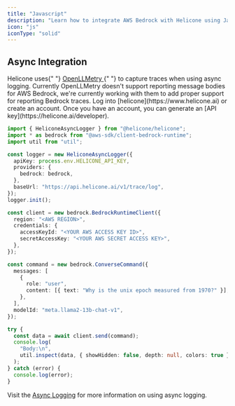 ```yaml
---
title: "Javascript"
description: "Learn how to integrate AWS Bedrock with Helicone using Javascript."
icon: "js"
iconType: "solid"
---
```


## Async Integration

<Note>
  Helicone uses{" "}
  <a href="https://github.com/traceloop/openllmetry-js" target="_blank">
    OpenLLMetry
  </a>{" "}
  to capture traces when using async logging. Currently OpenLLMetry doesn't
  support reporting message bodies for AWS Bedrock, we're currently working with
  them to add proper support for reporting Bedrock traces.
</Note>

<Steps>
  <Step title="Create an account + Generate an API Key">
    Log into [helicone](https://www.helicone.ai) or create an account. Once you have an account, you
    can generate an [API key](https://helicone.ai/developer).
  </Step>
  <Step title="Initialize Helicone Logger and Call AWS Bedrock">
<CodeGroup>

```typescript example.js
import { HeliconeAsyncLogger } from "@helicone/helicone";
import * as bedrock from "@aws-sdk/client-bedrock-runtime";
import util from "util";

const logger = new HeliconeAsyncLogger({
  apiKey: process.env.HELICONE_API_KEY,
  providers: {
    bedrock: bedrock,
  },
  baseUrl: "https://api.helicone.ai/v1/trace/log",
});
logger.init();

const client = new bedrock.BedrockRuntimeClient({
  region: "<AWS REGION>",
  credentials: {
    accessKeyId: "<YOUR AWS ACCESS KEY ID>",
    secretAccessKey: "<YOUR AWS SECRET ACCESS KEY>",
  },
});

const command = new bedrock.ConverseCommand({
  messages: [
    {
      role: "user",
      content: [{ text: "Why is the unix epoch measured from 1970?" }],
    },
  ],
  modelId: "meta.llama2-13b-chat-v1",
});

try {
  const data = await client.send(command);
  console.log(
    "Body:\n",
    util.inspect(data, { showHidden: false, depth: null, colors: true })
  );
} catch (error) {
  console.log(error);
}
```

</CodeGroup>
</Step>
</Steps>

Visit the [Async Logging](/getting-started/integration-method/) for more information on using async
logging.
